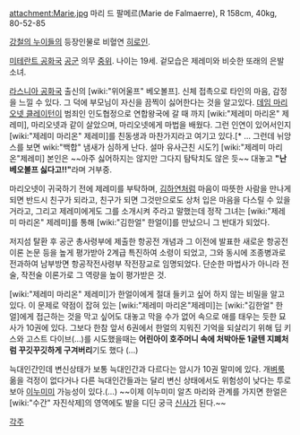 attachment:Marie.jpg
마리 드 팔메르(Marie de Falmaerre), R
158cm, 40kg, 80-52-85

[[강철의 누이들]]의 등장인물로 비혈연 [[히로인]].

[[미테란트 공화국]] [[공군]] 의무 [[중위]]. 나이는 19세. 겉모습은 제레미와 비슷한 또래의 은발 소녀.

[[라스니아 공화국]] 출신의 [wiki:"위어울프" 베오볼프]. 신체 접촉으로 타인의 마음, 감정을 느낄 수 있다. 그 덕에 부모님이 자신을 끔찍이 싫어한다는 것을 알고있다.
[[데임 마리오넷 클레이턴]]이 범죄인 인도협정으로 연합왕국에 갈 때 까지 [wiki:"제레미 마리온" 제레미], 마리오넷과 같이 살았으며, 마리오넷에게 마법을 배웠다. 그런 인연이 있어서인지 [wiki:"제레미 마리온" 제레미]를 친동생과 마찬가지라고 여기고 있다.[* ... 그런데 뉘앙스를 보면 wiki:"백합" 냄새가 심하게 난다. 설마 유사근친 시도?] [wiki:"제레미 마리온"제레미] 본인은 ~~아주 싫어하지는 않지만 그다지 탐탁치도 않은 듯~~ 대놓고 '''"난 베오볼프 싫다고!!"'''라며 거부중.

마리오넷이 귀국하기 전에 제레미를 부탁하며, [[김하연]]처럼 마음이 따뜻한 사람을 만나게 되면 반드시 친구가 되라고, 친구가 되면 그것만으로도 상처 입은 마음을 다스릴 수 있을 거라고, 그리고 제레미에게도 그를 소개시켜 주라고 말했는데 정작 그녀는 [wiki:"제레미 마리온" 제레미]를 통해 [wiki:"김한얼" 한얼이]를 만났으니 그 반대가 되었다.

저지섬 탈환 후 공군 총사령부에 제출한 항공전 개념과 그 이전에 발표한 새로운 항공전 이론 논문 등을 높게 평가받아 2계급 특진하여 소령이 되었고, 그와 동시에 조종병과로 전과하여 남부방면 항공작전사령부 작전장교로 임명되었다. 단순한 마법사가 아니라 전술, 작전술 이론가로 그 역량을 높이 평가받은 것.

[wiki:"제레미 마리온" 제레미]가 한얼이에게 절대 들키고 싶어 하지 않는 비밀을 알고 있다. 이 문제로 약점이 잡혀 있는 [wiki:"제레미 마리온"제레미]는 [wiki:"김한얼" 한얼]에게 접근하는 것을 막고 싶어도 대놓고 막을 수가 없어 속으로 애를 태우는 듯한 묘사가 10권에 있다. 그보다 한참 앞서 6권에서 한얼의 지워진 기억을 되살리기 위해 딥 키스와 고스트 다이브(...)를 시도했을때는 '''어린아이 호주머니 속에 처박아둔 1굴텐 지폐처럼 꾸깃꾸깃하게 구겨버리'''기도 했다 (...)

늑대인간인데 변신상태가 보통 늑대인간과 다르다는 암시가 10권 말미에 있다. 개[[벼룩]] 옮을 걱정이 없다거나 다른 늑대인간들과는 달리 변신 상태에서도 위험성이 낮다는 투로 보아 [[이누미미]] 가능성이 있다.(...) ~~이제 이누미미 알츠 마리와 관계를 가지면 한얼은 [wiki:"수간" 자진삭제]의 영역에도 발을 디딘 궁극 [[신사]]가 된다.~~

[[각주]]
